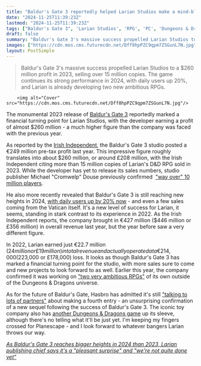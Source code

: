 ```yaml
---
title: "Baldur's Gate 3 reportedly helped Larian Studios make a mind-blowing profit of $260 million in 2023, just 1 year after the RPG dev operated at a financial loss"
date: "2024-11-25T11:39:23Z"
lastmod: "2024-11-25T11:39:23Z"
tags: ["Baldur's Gate 3", 'Larian Studios', 'RPG', 'PC', 'Dungeons & Dragons']
draft: false
summary: "Baldur's Gate 3's massive success propelled Larian Studios to a $260 million profit in 2023,  selling over 15 million copies.  The game continues its strong performance in 2024, with daily users up 20%, and Larian is already developing two new ambitious RPGs."
images: ["https://cdn.mos.cms.futurecdn.net/Dff8hpPZC9qpm7ZSGunL7N.jpg"]
layout: PostSimple
---
```

> Baldur's Gate 3's massive success propelled Larian Studios to a $260 million profit in 2023,  selling over 15 million copies.  The game continues its strong performance in 2024, with daily users up 20%, and Larian is already developing two new ambitious RPGs.


        <img alt="Cover" src="https://cdn.mos.cms.futurecdn.net/Dff8hpPZC9qpm7ZSGunL7N.jpg"/>
        
The monumental 2023 release of [<u>Baldur's Gate 3</u>](https://www.gamesradar.com/baldurs-gate-3-guide/) reportedly marked a financial turning point for Larian Studios, with the developer earning a profit of almost $260 million - a much higher figure than the company was faced with the previous year.

As reported by the [<u>Irish Independent</u>](https://www.independent.ie/business/irish/dublin-firm-behind-baldurs-gate-game-posts-249m-profit-after-runaway-success/a2033961431.html), the Baldur's Gate 3 studio posted a €249 million pre-tax profit last year⁠. This impressive figure roughly translates into about $260 million, or around £208 million, with the Irish Independent citing more than 15 million copies of Larian's D&D RPG sold in 2023. While the developer has yet to release its sales numbers, studio publisher Michael "Cromwelp" Douse previously confirmed  [<u>"way over" 10 million players</u>](https://www.gamesradar.com/larian-finally-breaks-silence-confirms-way-over-10-million-people-have-played-baldurs-gate-3/).

He also more recently revealed that Baldur's Gate 3 is still reaching new heights in 2024, [<u>with daily users up by 20% now</u>](https://www.gamesradar.com/games/baldur-s-gate/baldurs-gate-3-is-doing-even-better-in-2024-than-it-did-in-2023-with-daily-users-up-20-percent-and-larian-thinks-it-knows-why-mods-are-very-good/) - and even a few sales coming from the Vatican itself. It's a new level of success for Larian, it seems, standing in stark contrast to its experience in 2022. As the Irish Independent reports, the company brought in €427 million ($446 million or £356 million) in overall revenue last year, but the year before saw a very different figure.

In 2022, Larian earned just €22.7 million ($24 million or £19 million) in total revenue and actually operated at a €214,000 ($223,000 or £178,000) loss. It looks as though Baldur's Gate 3 has marked a financial turning point for the studio, with more sales sure to come and new projects to look forward to as well. Earlier this year, the company confirmed it was working on [<u>"two very ambitious RPGs"</u>](https://www.gamesradar.com/games/rpg/baldurs-gate-3-developer-is-gearing-up-for-its-two-very-ambitious-rpgs-by-opening-a-7th-studio-on-the-witcher-devs-territory/) of its own outside of the Dungeons & Dragons universe.

As for the future of Baldur's Gate, Hasbro has admitted it's still [<u>"talking to lots of partners"</u>](https://www.gamesradar.com/dandd-owner-hasbro-is-already-talking-to-lots-of-partners-about-the-next-baldurs-gate-game-and-hopes-its-not-another-25-years-before-it-comes-out/) about making a fourth entry - an unsurprising confirmation of a new sequel following the success of Baldur's Gate 3. The iconic toy company also has [<u>another Dungeons &amp; Dragons game</u>](https://www.gamesradar.com/games/baldur-s-gate/after-the-success-of-baldurs-gate-3-hasbro-has-a-new-dungeons-and-dragons-game-in-the-works-we-want-to-reach-fans-where-they-want-to-play/) up its sleeve, although there's no telling what it'll be just yet. I'm keeping my fingers crossed for Planescape - and I look forward to whatever bangers Larian throws our way.

[<u><em>As Baldur's Gate 3 reaches bigger heights in 2024 than 2023, Larian publishing chief says it's a "pleasant surprise" and "we're not quite done yet"</em></u>](https://www.gamesradar.com/games/baldur-s-gate/as-baldurs-gate-3-reaches-bigger-heights-in-2024-than-2023-larian-publishing-chief-says-its-a-pleasant-surprise-and-were-not-quite-done-yet/)
        